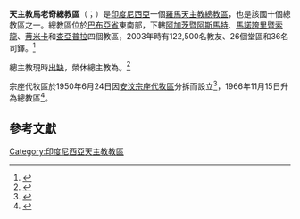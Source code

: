 {{Multiple issues|
{{Primarysources|time=2020-03-29T08:55:27+00:00}}
{{Refimprove|time=2020-03-29T08:55:27+00:00}}
}}
{{NoteTA
|1=zh-hant:尼各老; zh-hans:尼各老; zh-hk:尼各老; zh-tw:尼閣;
}}
{{Infobox Roman Catholic diocese
|Roman Catholic Diocese of = 天主教馬老奇總教區
|Latin name of diocese = Archidioecesis Meraukensis
|border = catholic
|image = 
|caption = 
|location = [[印度尼西亞|印度尼西亞]]
|territory = 
|population = 122,500
|rite = [[羅馬禮|羅馬禮]]
|patron = 
|province = 馬老奇
|established = 1950年6月24日（宗座代牧區）<br />1966年11月15日（總教區）
|cathedral = 聖方濟各沙勿略主教座堂
|leadership = 總主教
|website = 
|pope = {{incumbent pope}}
|metropolitan = （[[教座出缺|教座出缺]]）
|coadjutor archbishop = 
|auxiliary = 
|emeritus = {{link-id|尼各老·阿迪·塞普圖拉|Nicolaus Adi Seputra}}（榮休總主教）
}}
'''天主教馬老奇總教區'''（{{lang-la|Archidioecesis Meraukensis}}；{{lang-id|Keuskupan Agung Merauke}}）是[[印度尼西亞|印度尼西亞]]一個[[羅馬天主教|羅馬天主教]][[總教區|總教區]]，也是該國十個總教區之一。總教區位於[[巴布亞省|巴布亞省]]東南部，下轄[[天主教阿加茨暨阿斯馬特教區|阿加茨暨阿斯馬特]]、[[天主教马诺夸里暨索龙教区|馬諾誇里暨索龍]]、[[天主教蒂米卡教區|蒂米卡]]和[[天主教查亞普拉教區|查亞普拉]]四個教區，2003年時有122,500名教友、26個堂區和36名司鐸。<ref name="archbishop">{{cite news|publisher = UCA News |date = 2004-05-12|title = New Archbishop In Papua Seeks To Build Cooperation Among All Church Sectors|url = http://www.ucanews.com/2004/05/12/new-archbishop-in-papua-seeks-to-build-cooperation-among-all-church-sectors/}}{{Dead link|date=2018年10月 |bot=InternetArchiveBot |fix-attempted=yes }}</ref>

總主教現時[[教座出缺|出缺]]，榮休總主教為{{link-id|尼各老·阿迪·塞普圖拉|Nicolaus Adi Seputra}}。<ref>{{cite press release |title=Resignations and Appointments, 28.03.2020 |url=https://press.vatican.va/content/salastampa/en/bollettino/pubblico/2020/03/28/200328b.html |publisher=Holy See Press Office |accessdate=2020-03-29 |language=en |date=2020-03-28 |archive-date=2020-04-14 |archive-url=https://web.archive.org/web/20200414053214/https://press.vatican.va/content/salastampa/en/bollettino/pubblico/2020/03/28/200328b.html |dead-url=no }}</ref>

宗座代牧區於1950年6月24日因[[天主教安汶教區|安汶宗座代牧區]]分拆而設立<ref>{{cite book |title=APOSTOLICAE SEDIS |series=II |volume=XVIII |year=1951 |publisher=Typis Polyglottis Vaticanis |pages=61-63 |url=https://www.vatican.va/archive/aas/documents/AAS-43-1951-ocr.pdf |accessdate=2020-03-29 |archiveurl=https://web.archive.org/web/20200329082908/https://www.vatican.va/archive/aas/documents/AAS-43-1951-ocr.pdf |archivedate=2020-03-29 |language=la |dead-url=no }}</ref>，1966年11月15日升為總教區<ref>{{cite web |title=MERAUKENSIS |url=https://w2.vatican.va/content/paul-vi/la/apost_constitutions/documents/hf_p-vi_apc_19661115_meraukensis.html |publisher=Libreria Editrice Vaticana |accessdate=2020-03-29 |archiveurl=https://web.archive.org/web/20200329082018/https://w2.vatican.va/content/paul-vi/la/apost_constitutions/documents/hf_p-vi_apc_19661115_meraukensis.html |archivedate=2020-03-29 |language=la |date=1966-11-15 |dead-url=no }}</ref>。

==參考文獻==
{{reflist}}

{{印度尼西亞天主教教區}}

[[Category:印度尼西亞天主教教區|Category:印度尼西亞天主教教區]]